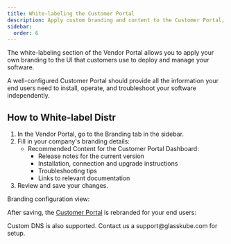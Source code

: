 ```yaml
---
title: White-labeling the Customer Portal
description: Apply custom branding and content to the Customer Portal, allowing end users to view release notes, deployment instructions, and operational guidance in a vendor-branded interface.
sidebar:
  order: 6
---
```



The white-labeling section of the Vendor Portal allows you to apply your own branding to the UI that customers use to deploy and manage your software.

A well-configured Customer Portal should provide all the information your end users need to install, operate, and troubleshoot your software independently.

## How to White-label Distr

1. In the Vendor Portal, go to the Branding tab in the sidebar.
2. Fill in your company's branding details:
   - Recommended Content for the Customer Portal Dashboard:
     - Release notes for the current version
     - Installation, connection and upgrade instructions
     - Troubleshooting tips
     - Links to relevant documentation
3. Review and save your changes.

Branding configuration view:

<ThemeImage
  lightSrc="/src/assets/docs/product/branding/branding-config-light.png"
  darkSrc="/src/assets/docs/product/branding/branding-config-dark.png"
  alt="Helm Agent interface"
/>

After saving, the [Customer Portal](/docs/product/customer-portal/) is rebranded for your end users:

<ThemeImage
  lightSrc="/src/assets/docs/guides/customer-view/customer-portal-no-num-light.png"
  darkSrc="/src/assets/docs/guides/customer-view/customer-portal-no-num-dark.png"
  alt="Deployments interface"
/>

<Aside type="note">
  Custom DNS is also supported. Contact us a support@glasskube.com for setup.
</Aside>
